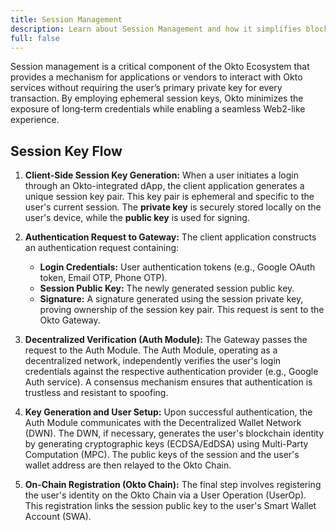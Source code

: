 ```yaml
---
title: Session Management
description: Learn about Session Management and how it simplifies blockchain interactions by integrating Okto's Decentralized Wallet Network.
full: false
---
```


Session management is a critical component of the Okto Ecosystem that provides a mechanism for applications or vendors to interact with Okto services without requiring the user’s primary private key for every transaction. By employing ephemeral session keys, Okto minimizes the exposure of long‑term credentials while enabling a seamless Web2-like experience.

## Session Key Flow

1.  **Client-Side Session Key Generation:** When a user initiates a login through an Okto-integrated dApp, the client application generates a unique session key pair. This key pair is ephemeral and specific to the user's current session. The **private key** is securely stored locally on the user's device, while the **public key** is used for signing.

2.  **Authentication Request to Gateway:** The client application constructs an authentication request containing:
    *   **Login Credentials:** User authentication tokens (e.g., Google OAuth token, Email OTP, Phone OTP).
    *   **Session Public Key:** The newly generated session public key.
    *   **Signature:** A signature generated using the session private key, proving ownership of the session key pair.
    This request is sent to the Okto Gateway.

3.  **Decentralized Verification (Auth Module):** The Gateway passes the request to the Auth Module. The Auth Module, operating as a decentralized network, independently verifies the user's login credentials against the respective authentication provider (e.g., Google Auth service). A consensus mechanism ensures that authentication is trustless and resistant to spoofing.

5.  **Key Generation and User Setup:** Upon successful authentication, the Auth Module communicates with the Decentralized Wallet Network (DWN). The DWN, if necessary, generates the user's blockchain identity by generating cryptographic keys (ECDSA/EdDSA) using Multi-Party Computation (MPC). The public keys of the session and the user's wallet address are then relayed to the Okto Chain.

6.  **On-Chain Registration (Okto Chain):** The final step involves registering the user's identity on the Okto Chain via a User Operation (UserOp). This registration links the session public key to the user's Smart Wallet Account (SWA).